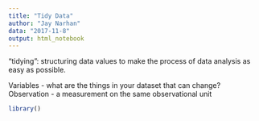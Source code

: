 ```yaml
---
title: "Tidy Data"
author: "Jay Narhan"
data: "2017-11-8"
output: html_notebook
---
```


“tidying”: structuring data values to make the process of data analysis as easy as possible.

Variables - what are the things in your dataset that can change?
Observation - a measurement on the same observational unit 

```r
library()
```